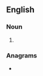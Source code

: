 ==English==

===Noun===
{{head|en|noun form}}

# {{plural of|en|stainer}}

===Anagrams===
* {{anagrams|en|a=aeinrsst|artiness|resiants|restains|retsinas|rinsates|starnies|stearins|stranies|transies}}